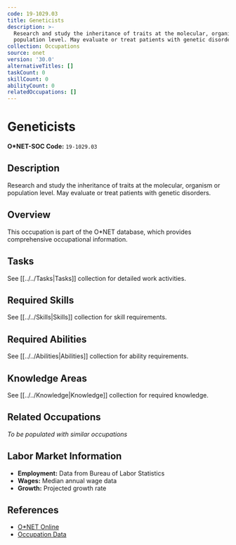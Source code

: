 ```yaml
---
code: 19-1029.03
title: Geneticists
description: >-
  Research and study the inheritance of traits at the molecular, organism or
  population level. May evaluate or treat patients with genetic disorders.
collection: Occupations
source: onet
version: '30.0'
alternativeTitles: []
taskCount: 0
skillCount: 0
abilityCount: 0
relatedOccupations: []
---
```

# Geneticists

**O*NET-SOC Code:** `19-1029.03`

## Description

Research and study the inheritance of traits at the molecular, organism or population level. May evaluate or treat patients with genetic disorders.

## Overview

This occupation is part of the O*NET database, which provides comprehensive occupational information.

## Tasks

See [[../../Tasks|Tasks]] collection for detailed work activities.

## Required Skills

See [[../../Skills|Skills]] collection for skill requirements.

## Required Abilities

See [[../../Abilities|Abilities]] collection for ability requirements.

## Knowledge Areas

See [[../../Knowledge|Knowledge]] collection for required knowledge.

## Related Occupations

*To be populated with similar occupations*

## Labor Market Information

- **Employment:** Data from Bureau of Labor Statistics
- **Wages:** Median annual wage data
- **Growth:** Projected growth rate

## References

- [O*NET Online](https://www.onetonline.org/link/summary/19-1029.03)
- [Occupation Data](https://www.onetcenter.org/)
